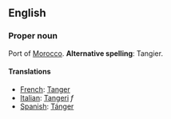 ==English==

===Proper noun===

Port of [[Morocco]].  '''Alternative spelling''': Tangier.

====Translations====

*[[French]]: [[Tanger]]
*[[Italian]]: [[Tangeri]] ''f''
*[[Spanish]]: [[Tánger]]